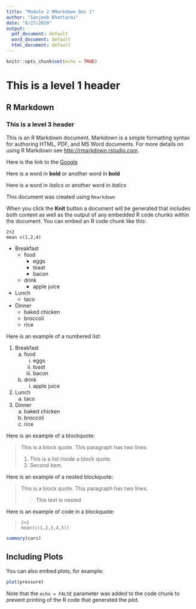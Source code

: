 ```yaml
---
title: "Module 2 RMarkdown Doc 1"
author: "Sanjeeb Bhattarai"
date: "8/27/2020"
output:
  pdf_document: default
  word_document: default
  html_document: default
---
```


```r
knitr::opts_chunk$set(echo = TRUE)
```
# This is a level 1 header
## R Markdown
### This is a level 3 header
This is an R Markdown document. Markdown is a simple formatting syntax for authoring HTML, PDF, and MS Word documents. For more details on using R Markdown see <http://rmarkdown.rstudio.com>.

Here is the link to the [Google](https://google.com/)

Here is a word in **bold** or another word in __bold__

Here is a word in _italics_ or another word in _italics_

This document was created using `Rmarkdown`

When you click the **Knit** button a document will be generated that includes both content as well as the output of any embedded R code chunks within the document. You can embed an R code chunk like this:


```
2+2
mean c(1,2,4)
```
* Breakfast
    - food
        + eggs
        + toast
        + bacon
    - drink
        + apple juice
* Lunch
    - taco
* Dinner
    - baked chicken
    - broccoli
    - rice
    
Here is an example of a numbered list:

1. Breakfast
    a. food
        i. eggs
        ii. toast
        iii. bacon
    b. drink
        i. apple juice
2. Lunch
    a. taco
3. Dinner
    a. baked chicken
    b. broccoli
    c. rice
    
Here is an example of a blockquote:

> This is a block quote. This
> paragraph has two lines.
>
> 1. This is a list inside a block quote.
> 2. Second item.

Here is an example of a nested blockquote:

> This is a block quote. This
> paragraph has two lines.
>
> > This text is nested

Here is an example of code in a blockquote:

>     2+2
>     mean(c(1,2,3,4,5))
```r
summary(cars)
```

## Including Plots

You can also embed plots, for example:

```r
plot(pressure)
```

Note that the `echo = FALSE` parameter was added to the code chunk to prevent printing of the R code that generated the plot.
